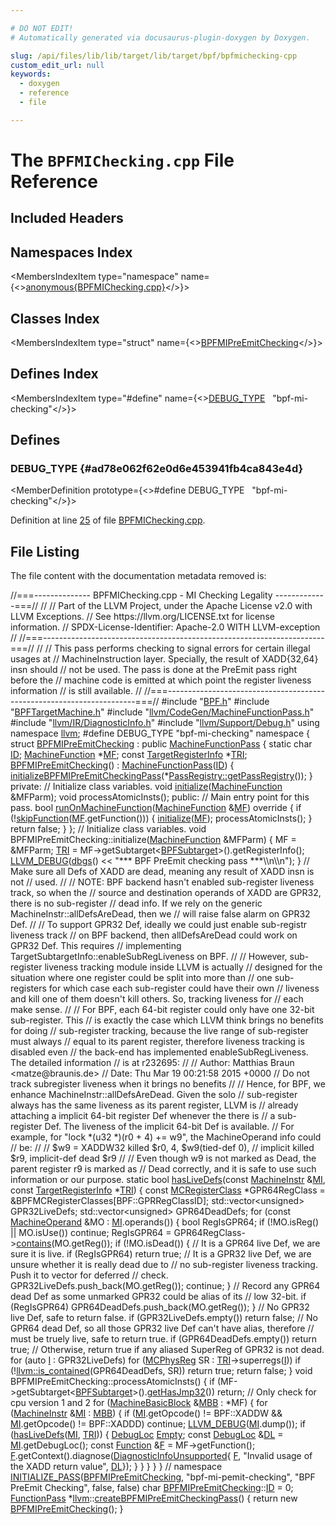 ```yaml
---

# DO NOT EDIT!
# Automatically generated via docusaurus-plugin-doxygen by Doxygen.

slug: /api/files/lib/lib/target/lib/target/bpf/bpfmichecking-cpp
custom_edit_url: null
keywords:
  - doxygen
  - reference
  - file

---
```





# The `BPFMIChecking.cpp` File Reference

<DoxygenPage pluginConfig={pluginConfig}>



## Included Headers

<IncludesList>
<IncludesListItem
  filePath="BPF.h"
  permalink="/docs/api/files/lib/lib/target/lib/target/bpf/bpf-h"
  isLocal="true" />
<IncludesListItem
  filePath="BPFTargetMachine.h"
  permalink="/docs/api/files/lib/lib/target/lib/target/bpf/bpftargetmachine-h"
  isLocal="true" />
<IncludesListItem
  filePath="llvm/CodeGen/MachineFunctionPass.h"
  permalink="/docs/api/files/include/include/llvm/include/llvm/codegen/machinefunctionpass-h"
  isLocal="true" />
<IncludesListItem
  filePath="llvm/IR/DiagnosticInfo.h"
  permalink="/docs/api/files/include/include/llvm/include/llvm/ir/diagnosticinfo-h"
  isLocal="true" />
<IncludesListItem
  filePath="llvm/Support/Debug.h"
  permalink="/docs/api/files/include/include/llvm/include/llvm/support/debug-h"
  isLocal="true" />
</IncludesList>

## Namespaces Index

<MembersIndex>

<MembersIndexItem
  type="namespace"
  name={<><a href="/docs/api/namespaces/anonymous-bpfmichecking-cpp-">anonymous&#123;BPFMIChecking.cpp&#125;</a></>}>
</MembersIndexItem>

</MembersIndex>

## Classes Index

<MembersIndex>

<MembersIndexItem
  type="struct"
  name={<><a href="/docs/api/structs/anonymous-namespace-bpfmichecking-cpp-/bpfmipreemitchecking">BPFMIPreEmitChecking</a></>}>
</MembersIndexItem>

</MembersIndex>

## Defines Index

<MembersIndex>

<MembersIndexItem
  type="#define"
  name={<><a href="#ad78e062f62e0d6e453941fb4ca843e4d">DEBUG&#95;TYPE</a>&nbsp;&nbsp;&nbsp;&quot;bpf-mi-checking&quot;</>}>
</MembersIndexItem>

</MembersIndex>


<SectionDefinition>

## Defines

### DEBUG&#95;TYPE {#ad78e062f62e0d6e453941fb4ca843e4d}

<MemberDefinition
  prototype={<>#define DEBUG&#95;TYPE&nbsp;&nbsp;&nbsp;&quot;bpf-mi-checking&quot;</>}>

Definition at line <a href="#l00025">25</a> of file <a href="/docs/api/files/lib/lib/target/lib/target/bpf/bpfmichecking-cpp">BPFMIChecking.cpp</a>.
</MemberDefinition>

</SectionDefinition>

## File Listing

The file content with the documentation metadata removed is:

<ProgramListing>

<Link id="l00001" /><CodeLine lineNumber="1"><span class="doxyHighlightComment">//===-------------- BPFMIChecking.cpp - MI Checking Legality -------------===//</span></CodeLine>
<Link id="l00002" /><CodeLine lineNumber="2"><span class="doxyHighlightComment">//</span></CodeLine>
<Link id="l00003" /><CodeLine lineNumber="3"><span class="doxyHighlightComment">// Part of the LLVM Project, under the Apache License v2.0 with LLVM Exceptions.</span></CodeLine>
<Link id="l00004" /><CodeLine lineNumber="4"><span class="doxyHighlightComment">// See https://llvm.org/LICENSE.txt for license information.</span></CodeLine>
<Link id="l00005" /><CodeLine lineNumber="5"><span class="doxyHighlightComment">// SPDX-License-Identifier: Apache-2.0 WITH LLVM-exception</span></CodeLine>
<Link id="l00006" /><CodeLine lineNumber="6"><span class="doxyHighlightComment">//</span></CodeLine>
<Link id="l00007" /><CodeLine lineNumber="7"><span class="doxyHighlightComment">//===----------------------------------------------------------------------===//</span></CodeLine>
<Link id="l00008" /><CodeLine lineNumber="8"><span class="doxyHighlightComment">//</span></CodeLine>
<Link id="l00009" /><CodeLine lineNumber="9"><span class="doxyHighlightComment">// This pass performs checking to signal errors for certain illegal usages at</span></CodeLine>
<Link id="l00010" /><CodeLine lineNumber="10"><span class="doxyHighlightComment">// MachineInstruction layer. Specially, the result of XADD&#123;32,64&#125; insn should</span></CodeLine>
<Link id="l00011" /><CodeLine lineNumber="11"><span class="doxyHighlightComment">// not be used. The pass is done at the PreEmit pass right before the</span></CodeLine>
<Link id="l00012" /><CodeLine lineNumber="12"><span class="doxyHighlightComment">// machine code is emitted at which point the register liveness information</span></CodeLine>
<Link id="l00013" /><CodeLine lineNumber="13"><span class="doxyHighlightComment">// is still available.</span></CodeLine>
<Link id="l00014" /><CodeLine lineNumber="14"><span class="doxyHighlightComment">//</span></CodeLine>
<Link id="l00015" /><CodeLine lineNumber="15"><span class="doxyHighlightComment">//===----------------------------------------------------------------------===//</span></CodeLine>
<Link id="l00016" /><CodeLine lineNumber="16"></CodeLine>
<Link id="l00017" /><CodeLine lineNumber="17"><span class="doxyHighlightPreprocessor">#include &quot;<a href="/docs/api/files/lib/lib/target/lib/target/bpf/bpf-h">BPF.h</a>&quot;</span></CodeLine>
<Link id="l00018" /><CodeLine lineNumber="18"><span class="doxyHighlightPreprocessor">#include &quot;<a href="/docs/api/files/lib/lib/target/lib/target/bpf/bpftargetmachine-h">BPFTargetMachine.h</a>&quot;</span></CodeLine>
<Link id="l00019" /><CodeLine lineNumber="19"><span class="doxyHighlightPreprocessor">#include &quot;<a href="/docs/api/files/include/include/llvm/include/llvm/codegen/machinefunctionpass-h">llvm/CodeGen/MachineFunctionPass.h</a>&quot;</span></CodeLine>
<Link id="l00020" /><CodeLine lineNumber="20"><span class="doxyHighlightPreprocessor">#include &quot;<a href="/docs/api/files/include/include/llvm/include/llvm/ir/diagnosticinfo-h">llvm/IR/DiagnosticInfo.h</a>&quot;</span></CodeLine>
<Link id="l00021" /><CodeLine lineNumber="21"><span class="doxyHighlightPreprocessor">#include &quot;<a href="/docs/api/files/include/include/llvm/include/llvm/support/debug-h">llvm/Support/Debug.h</a>&quot;</span></CodeLine>
<Link id="l00022" /><CodeLine lineNumber="22"></CodeLine>
<Link id="l00023" /><CodeLine lineNumber="23"><span class="doxyHighlightKeyword">using namespace </span><span class="doxyHighlight"><a href="/docs/api/namespaces/llvm">llvm</a>;</span></CodeLine>
<Link id="l00024" /><CodeLine lineNumber="24"></CodeLine>
<Link id="l00025" /><CodeLine lineNumber="25" lineLink="#ad78e062f62e0d6e453941fb4ca843e4d"><span class="doxyHighlightPreprocessor">#define DEBUG&#95;TYPE &quot;bpf-mi-checking&quot;</span></CodeLine>
<Link id="l00026" /><CodeLine lineNumber="26"></CodeLine>
<Link id="l00027" /><CodeLine lineNumber="27" lineLink="/docs/api/namespaces/anonymous-bpfmichecking-cpp-"><span class="doxyHighlightKeyword">namespace </span><span class="doxyHighlight">&#123;</span></CodeLine>
<Link id="l00028" /><CodeLine lineNumber="28"></CodeLine>
<Link id="l00029" /><CodeLine lineNumber="29" lineLink="/docs/api/structs/anonymous-namespace-bpfmichecking-cpp-/bpfmipreemitchecking"><span class="doxyHighlightKeyword">struct </span><span class="doxyHighlight"><a href="/docs/api/structs/anonymous-namespace-bpfmichecking-cpp-/bpfmipreemitchecking/#a33902c723a327fd802835a5688a16cc7">BPFMIPreEmitChecking</a> : </span><span class="doxyHighlightKeyword">public</span><span class="doxyHighlight"> <a href="/docs/api/classes/llvm/machinefunctionpass/#a29c81d2386f4a727c6d33413807530c8">MachineFunctionPass</a> &#123;</span></CodeLine>
<Link id="l00030" /><CodeLine lineNumber="30"></CodeLine>
<Link id="l00031" /><CodeLine lineNumber="31" lineLink="/docs/api/structs/anonymous-namespace-bpfmichecking-cpp-/bpfmipreemitchecking/#a313bcf7781efcaba20730d36643eef3c"><span class="doxyHighlight">  </span><span class="doxyHighlightKeyword">static</span><span class="doxyHighlight"> </span><span class="doxyHighlightKeywordType">char</span><span class="doxyHighlight"> <a href="/docs/api/structs/anonymous-namespace-bpfmichecking-cpp-/bpfmipreemitchecking/#a313bcf7781efcaba20730d36643eef3c">ID</a>;</span></CodeLine>
<Link id="l00032" /><CodeLine lineNumber="32" lineLink="/docs/api/structs/anonymous-namespace-bpfmichecking-cpp-/bpfmipreemitchecking/#ac411c527e6d00ecde4977e25b8cc5f03"><span class="doxyHighlight">  <a href="/docs/api/classes/llvm/machinefunction">MachineFunction</a> &#42;<a href="/docs/api/structs/anonymous-namespace-bpfmichecking-cpp-/bpfmipreemitchecking/#ac411c527e6d00ecde4977e25b8cc5f03">MF</a>;</span></CodeLine>
<Link id="l00033" /><CodeLine lineNumber="33" lineLink="/docs/api/structs/anonymous-namespace-bpfmichecking-cpp-/bpfmipreemitchecking/#aba086270b0c1e1625f542312ee67507e"><span class="doxyHighlight">  </span><span class="doxyHighlightKeyword">const</span><span class="doxyHighlight"> <a href="/docs/api/classes/llvm/targetregisterinfo">TargetRegisterInfo</a> &#42;<a href="/docs/api/structs/anonymous-namespace-bpfmichecking-cpp-/bpfmipreemitchecking/#aba086270b0c1e1625f542312ee67507e">TRI</a>;</span></CodeLine>
<Link id="l00034" /><CodeLine lineNumber="34"></CodeLine>
<Link id="l00035" /><CodeLine lineNumber="35" lineLink="/docs/api/structs/anonymous-namespace-bpfmichecking-cpp-/bpfmipreemitchecking/#a33902c723a327fd802835a5688a16cc7"><span class="doxyHighlight">  <a href="/docs/api/structs/anonymous-namespace-bpfmichecking-cpp-/bpfmipreemitchecking/#a33902c723a327fd802835a5688a16cc7">BPFMIPreEmitChecking</a>() : <a href="/docs/api/classes/llvm/machinefunctionpass/#a29c81d2386f4a727c6d33413807530c8">MachineFunctionPass</a>(<a href="/docs/api/structs/anonymous-namespace-bpfmichecking-cpp-/bpfmipreemitchecking/#a313bcf7781efcaba20730d36643eef3c">ID</a>) &#123;</span></CodeLine>
<Link id="l00036" /><CodeLine lineNumber="36"><span class="doxyHighlight">    <a href="/docs/api/namespaces/llvm/#abf4089cbaeca5ce2f4c0e5220ea21f4f">initializeBPFMIPreEmitCheckingPass</a>(&#42;<a href="/docs/api/classes/llvm/passregistry/#a05a729900b76c89e808c6c3094921b2f">PassRegistry::getPassRegistry</a>());</span></CodeLine>
<Link id="l00037" /><CodeLine lineNumber="37"><span class="doxyHighlight">  &#125;</span></CodeLine>
<Link id="l00038" /><CodeLine lineNumber="38"></CodeLine>
<Link id="l00039" /><CodeLine lineNumber="39"><span class="doxyHighlightKeyword">private</span><span class="doxyHighlight">:</span></CodeLine>
<Link id="l00040" /><CodeLine lineNumber="40"><span class="doxyHighlight">  </span><span class="doxyHighlightComment">// Initialize class variables.</span></CodeLine>
<Link id="l00041" /><CodeLine lineNumber="41"><span class="doxyHighlight">  </span><span class="doxyHighlightKeywordType">void</span><span class="doxyHighlight"> <a href="/docs/api/files/lib/lib/analysis/targetlibraryinfo-cpp/#a19d27915595e7f0a0ef271448bcdac6f">initialize</a>(<a href="/docs/api/classes/llvm/machinefunction">MachineFunction</a> &amp;MFParm);</span></CodeLine>
<Link id="l00042" /><CodeLine lineNumber="42"></CodeLine>
<Link id="l00043" /><CodeLine lineNumber="43"><span class="doxyHighlight">  </span><span class="doxyHighlightKeywordType">void</span><span class="doxyHighlight"> processAtomicInsts();</span></CodeLine>
<Link id="l00044" /><CodeLine lineNumber="44"></CodeLine>
<Link id="l00045" /><CodeLine lineNumber="45"><span class="doxyHighlightKeyword">public</span><span class="doxyHighlight">:</span></CodeLine>
<Link id="l00046" /><CodeLine lineNumber="46"><span class="doxyHighlight">  </span><span class="doxyHighlightComment">// Main entry point for this pass.</span></CodeLine>
<Link id="l00047" /><CodeLine lineNumber="47" lineLink="/docs/api/structs/anonymous-namespace-bpfmichecking-cpp-/bpfmipreemitchecking/#a0be432668109bc140ae58cd602fe5f42"><span class="doxyHighlight">  </span><span class="doxyHighlightKeywordType">bool</span><span class="doxyHighlight"> <a href="/docs/api/structs/anonymous-namespace-bpfmichecking-cpp-/bpfmipreemitchecking/#a0be432668109bc140ae58cd602fe5f42">runOnMachineFunction</a>(<a href="/docs/api/classes/llvm/machinefunction">MachineFunction</a> &amp;<a href="/docs/api/structs/anonymous-namespace-bpfmichecking-cpp-/bpfmipreemitchecking/#ac411c527e6d00ecde4977e25b8cc5f03">MF</a>)</span><span class="doxyHighlightKeyword"> override </span><span class="doxyHighlight">&#123;</span></CodeLine>
<Link id="l00048" /><CodeLine lineNumber="48"><span class="doxyHighlight">    </span><span class="doxyHighlightKeywordFlow">if</span><span class="doxyHighlight"> (!<a href="/docs/api/classes/llvm/functionpass/#af9f5f511d75e16f09a5520cb9444cfa8">skipFunction</a>(<a href="/docs/api/structs/anonymous-namespace-bpfmichecking-cpp-/bpfmipreemitchecking/#ac411c527e6d00ecde4977e25b8cc5f03">MF</a>.getFunction())) &#123;</span></CodeLine>
<Link id="l00049" /><CodeLine lineNumber="49"><span class="doxyHighlight">      <a href="/docs/api/files/lib/lib/analysis/targetlibraryinfo-cpp/#a19d27915595e7f0a0ef271448bcdac6f">initialize</a>(<a href="/docs/api/structs/anonymous-namespace-bpfmichecking-cpp-/bpfmipreemitchecking/#ac411c527e6d00ecde4977e25b8cc5f03">MF</a>);</span></CodeLine>
<Link id="l00050" /><CodeLine lineNumber="50"><span class="doxyHighlight">      processAtomicInsts();</span></CodeLine>
<Link id="l00051" /><CodeLine lineNumber="51"><span class="doxyHighlight">    &#125;</span></CodeLine>
<Link id="l00052" /><CodeLine lineNumber="52"><span class="doxyHighlight">    </span><span class="doxyHighlightKeywordFlow">return</span><span class="doxyHighlight"> </span><span class="doxyHighlightKeyword">false</span><span class="doxyHighlight">;</span></CodeLine>
<Link id="l00053" /><CodeLine lineNumber="53"><span class="doxyHighlight">  &#125;</span></CodeLine>
<Link id="l00054" /><CodeLine lineNumber="54"><span class="doxyHighlight">&#125;;</span></CodeLine>
<Link id="l00055" /><CodeLine lineNumber="55"></CodeLine>
<Link id="l00056" /><CodeLine lineNumber="56"><span class="doxyHighlightComment">// Initialize class variables.</span></CodeLine>
<Link id="l00057" /><CodeLine lineNumber="57"><span class="doxyHighlightKeywordType">void</span><span class="doxyHighlight"> BPFMIPreEmitChecking::initialize(<a href="/docs/api/classes/llvm/machinefunction">MachineFunction</a> &amp;MFParm) &#123;</span></CodeLine>
<Link id="l00058" /><CodeLine lineNumber="58"><span class="doxyHighlight">  MF = &amp;MFParm;</span></CodeLine>
<Link id="l00059" /><CodeLine lineNumber="59"><span class="doxyHighlight">  <a href="/docs/api/files/lib/lib/codegen/machinesink-cpp/#a0f36ed1bc17fc1aa97fe291c439a0698">TRI</a> = MF-&gt;getSubtarget&lt;<a href="/docs/api/classes/llvm/bpfsubtarget">BPFSubtarget</a>&gt;().getRegisterInfo();</span></CodeLine>
<Link id="l00060" /><CodeLine lineNumber="60"><span class="doxyHighlight">  <a href="/docs/api/files/include/include/llvm/include/llvm/support/debug-h/#a196897517069dda1bdb549e24468f7d7">LLVM&#95;DEBUG</a>(<a href="/docs/api/namespaces/llvm/#a7c46c742c31be54870e2038048e6b391">dbgs</a>() &lt;&lt; </span><span class="doxyHighlightStringLiteral">&quot;&#42;&#42;&#42; BPF PreEmit checking pass &#42;&#42;&#42;\\n\\n&quot;</span><span class="doxyHighlight">);</span></CodeLine>
<Link id="l00061" /><CodeLine lineNumber="61"><span class="doxyHighlight">&#125;</span></CodeLine>
<Link id="l00062" /><CodeLine lineNumber="62"></CodeLine>
<Link id="l00063" /><CodeLine lineNumber="63"><span class="doxyHighlightComment">// Make sure all Defs of XADD are dead, meaning any result of XADD insn is not</span></CodeLine>
<Link id="l00064" /><CodeLine lineNumber="64"><span class="doxyHighlightComment">// used.</span></CodeLine>
<Link id="l00065" /><CodeLine lineNumber="65"><span class="doxyHighlightComment">//</span></CodeLine>
<Link id="l00066" /><CodeLine lineNumber="66"><span class="doxyHighlightComment">// NOTE: BPF backend hasn&#39;t enabled sub-register liveness track, so when the</span></CodeLine>
<Link id="l00067" /><CodeLine lineNumber="67"><span class="doxyHighlightComment">// source and destination operands of XADD are GPR32, there is no sub-register</span></CodeLine>
<Link id="l00068" /><CodeLine lineNumber="68"><span class="doxyHighlightComment">// dead info. If we rely on the generic MachineInstr::allDefsAreDead, then we</span></CodeLine>
<Link id="l00069" /><CodeLine lineNumber="69"><span class="doxyHighlightComment">// will raise false alarm on GPR32 Def.</span></CodeLine>
<Link id="l00070" /><CodeLine lineNumber="70"><span class="doxyHighlightComment">//</span></CodeLine>
<Link id="l00071" /><CodeLine lineNumber="71"><span class="doxyHighlightComment">// To support GPR32 Def, ideally we could just enable sub-registr liveness track</span></CodeLine>
<Link id="l00072" /><CodeLine lineNumber="72"><span class="doxyHighlightComment">// on BPF backend, then allDefsAreDead could work on GPR32 Def. This requires</span></CodeLine>
<Link id="l00073" /><CodeLine lineNumber="73"><span class="doxyHighlightComment">// implementing TargetSubtargetInfo::enableSubRegLiveness on BPF.</span></CodeLine>
<Link id="l00074" /><CodeLine lineNumber="74"><span class="doxyHighlightComment">//</span></CodeLine>
<Link id="l00075" /><CodeLine lineNumber="75"><span class="doxyHighlightComment">// However, sub-register liveness tracking module inside LLVM is actually</span></CodeLine>
<Link id="l00076" /><CodeLine lineNumber="76"><span class="doxyHighlightComment">// designed for the situation where one register could be split into more than</span></CodeLine>
<Link id="l00077" /><CodeLine lineNumber="77"><span class="doxyHighlightComment">// one sub-registers for which case each sub-register could have their own</span></CodeLine>
<Link id="l00078" /><CodeLine lineNumber="78"><span class="doxyHighlightComment">// liveness and kill one of them doesn&#39;t kill others. So, tracking liveness for</span></CodeLine>
<Link id="l00079" /><CodeLine lineNumber="79"><span class="doxyHighlightComment">// each make sense.</span></CodeLine>
<Link id="l00080" /><CodeLine lineNumber="80"><span class="doxyHighlightComment">//</span></CodeLine>
<Link id="l00081" /><CodeLine lineNumber="81"><span class="doxyHighlightComment">// For BPF, each 64-bit register could only have one 32-bit sub-register. This</span></CodeLine>
<Link id="l00082" /><CodeLine lineNumber="82"><span class="doxyHighlightComment">// is exactly the case which LLVM think brings no benefits for doing</span></CodeLine>
<Link id="l00083" /><CodeLine lineNumber="83"><span class="doxyHighlightComment">// sub-register tracking, because the live range of sub-register must always</span></CodeLine>
<Link id="l00084" /><CodeLine lineNumber="84"><span class="doxyHighlightComment">// equal to its parent register, therefore liveness tracking is disabled even</span></CodeLine>
<Link id="l00085" /><CodeLine lineNumber="85"><span class="doxyHighlightComment">// the back-end has implemented enableSubRegLiveness. The detailed information</span></CodeLine>
<Link id="l00086" /><CodeLine lineNumber="86"><span class="doxyHighlightComment">// is at r232695:</span></CodeLine>
<Link id="l00087" /><CodeLine lineNumber="87"><span class="doxyHighlightComment">//</span></CodeLine>
<Link id="l00088" /><CodeLine lineNumber="88"><span class="doxyHighlightComment">//   Author: Matthias Braun &lt;matze@braunis.de&gt;</span></CodeLine>
<Link id="l00089" /><CodeLine lineNumber="89"><span class="doxyHighlightComment">//   Date:   Thu Mar 19 00:21:58 2015 +0000</span></CodeLine>
<Link id="l00090" /><CodeLine lineNumber="90"><span class="doxyHighlightComment">//   Do not track subregister liveness when it brings no benefits</span></CodeLine>
<Link id="l00091" /><CodeLine lineNumber="91"><span class="doxyHighlightComment">//</span></CodeLine>
<Link id="l00092" /><CodeLine lineNumber="92"><span class="doxyHighlightComment">// Hence, for BPF, we enhance MachineInstr::allDefsAreDead. Given the solo</span></CodeLine>
<Link id="l00093" /><CodeLine lineNumber="93"><span class="doxyHighlightComment">// sub-register always has the same liveness as its parent register, LLVM is</span></CodeLine>
<Link id="l00094" /><CodeLine lineNumber="94"><span class="doxyHighlightComment">// already attaching a implicit 64-bit register Def whenever the there is</span></CodeLine>
<Link id="l00095" /><CodeLine lineNumber="95"><span class="doxyHighlightComment">// a sub-register Def. The liveness of the implicit 64-bit Def is available.</span></CodeLine>
<Link id="l00096" /><CodeLine lineNumber="96"><span class="doxyHighlightComment">// For example, for &quot;lock &#42;(u32 &#42;)(r0 + 4) += w9&quot;, the MachineOperand info could</span></CodeLine>
<Link id="l00097" /><CodeLine lineNumber="97"><span class="doxyHighlightComment">// be:</span></CodeLine>
<Link id="l00098" /><CodeLine lineNumber="98"><span class="doxyHighlightComment">//</span></CodeLine>
<Link id="l00099" /><CodeLine lineNumber="99"><span class="doxyHighlightComment">//   $w9 = XADDW32 killed $r0, 4, $w9(tied-def 0),</span></CodeLine>
<Link id="l00100" /><CodeLine lineNumber="100"><span class="doxyHighlightComment">//                        implicit killed $r9, implicit-def dead $r9</span></CodeLine>
<Link id="l00101" /><CodeLine lineNumber="101"><span class="doxyHighlightComment">//</span></CodeLine>
<Link id="l00102" /><CodeLine lineNumber="102"><span class="doxyHighlightComment">// Even though w9 is not marked as Dead, the parent register r9 is marked as</span></CodeLine>
<Link id="l00103" /><CodeLine lineNumber="103"><span class="doxyHighlightComment">// Dead correctly, and it is safe to use such information or our purpose.</span></CodeLine>
<Link id="l00104" /><CodeLine lineNumber="104" lineLink="/docs/api/namespaces/anonymous-bpfmichecking-cpp-/#ad2a3ca606c834775be562cd5019370c1"><span class="doxyHighlightKeyword">static</span><span class="doxyHighlight"> </span><span class="doxyHighlightKeywordType">bool</span><span class="doxyHighlight"> <a href="/docs/api/namespaces/anonymous-bpfmichecking-cpp-/#ad2a3ca606c834775be562cd5019370c1">hasLiveDefs</a>(</span><span class="doxyHighlightKeyword">const</span><span class="doxyHighlight"> <a href="/docs/api/classes/llvm/machineinstr">MachineInstr</a> &amp;<a href="/docs/api/files/lib/lib/codegen/lib/codegen/globalisel/irtranslator-cpp/#abe44dfdea65b4f7e11e0a608ab708b76">MI</a>, </span><span class="doxyHighlightKeyword">const</span><span class="doxyHighlight"> <a href="/docs/api/classes/llvm/targetregisterinfo">TargetRegisterInfo</a> &#42;<a href="/docs/api/files/lib/lib/codegen/machinesink-cpp/#a0f36ed1bc17fc1aa97fe291c439a0698">TRI</a>) &#123;</span></CodeLine>
<Link id="l00105" /><CodeLine lineNumber="105"><span class="doxyHighlight">  </span><span class="doxyHighlightKeyword">const</span><span class="doxyHighlight"> <a href="/docs/api/classes/llvm/mcregisterclass">MCRegisterClass</a> &#42;GPR64RegClass =</span></CodeLine>
<Link id="l00106" /><CodeLine lineNumber="106"><span class="doxyHighlight">      &amp;BPFMCRegisterClasses&#91;BPF::GPRRegClassID&#93;;</span></CodeLine>
<Link id="l00107" /><CodeLine lineNumber="107"><span class="doxyHighlight">  std::vector&lt;unsigned&gt; GPR32LiveDefs;</span></CodeLine>
<Link id="l00108" /><CodeLine lineNumber="108"><span class="doxyHighlight">  std::vector&lt;unsigned&gt; GPR64DeadDefs;</span></CodeLine>
<Link id="l00109" /><CodeLine lineNumber="109"></CodeLine>
<Link id="l00110" /><CodeLine lineNumber="110"><span class="doxyHighlight">  </span><span class="doxyHighlightKeywordFlow">for</span><span class="doxyHighlight"> (</span><span class="doxyHighlightKeyword">const</span><span class="doxyHighlight"> <a href="/docs/api/classes/llvm/machineoperand">MachineOperand</a> &amp;MO : <a href="/docs/api/files/lib/lib/codegen/lib/codegen/globalisel/irtranslator-cpp/#abe44dfdea65b4f7e11e0a608ab708b76">MI</a>.operands()) &#123;</span></CodeLine>
<Link id="l00111" /><CodeLine lineNumber="111"><span class="doxyHighlight">    </span><span class="doxyHighlightKeywordType">bool</span><span class="doxyHighlight"> RegIsGPR64;</span></CodeLine>
<Link id="l00112" /><CodeLine lineNumber="112"></CodeLine>
<Link id="l00113" /><CodeLine lineNumber="113"><span class="doxyHighlight">    </span><span class="doxyHighlightKeywordFlow">if</span><span class="doxyHighlight"> (!MO.isReg() || MO.isUse())</span></CodeLine>
<Link id="l00114" /><CodeLine lineNumber="114"><span class="doxyHighlight">      </span><span class="doxyHighlightKeywordFlow">continue</span><span class="doxyHighlight">;</span></CodeLine>
<Link id="l00115" /><CodeLine lineNumber="115"></CodeLine>
<Link id="l00116" /><CodeLine lineNumber="116"><span class="doxyHighlight">    RegIsGPR64 = GPR64RegClass-&gt;<a href="/docs/api/classes/llvm/mcregisterclass/#ad183dc79953e350b769b1dcfda4f0f1c">contains</a>(MO.getReg());</span></CodeLine>
<Link id="l00117" /><CodeLine lineNumber="117"><span class="doxyHighlight">    </span><span class="doxyHighlightKeywordFlow">if</span><span class="doxyHighlight"> (!MO.isDead()) &#123;</span></CodeLine>
<Link id="l00118" /><CodeLine lineNumber="118"><span class="doxyHighlight">      </span><span class="doxyHighlightComment">// It is a GPR64 live Def, we are sure it is live.</span></CodeLine>
<Link id="l00119" /><CodeLine lineNumber="119"><span class="doxyHighlight">      </span><span class="doxyHighlightKeywordFlow">if</span><span class="doxyHighlight"> (RegIsGPR64)</span></CodeLine>
<Link id="l00120" /><CodeLine lineNumber="120"><span class="doxyHighlight">        </span><span class="doxyHighlightKeywordFlow">return</span><span class="doxyHighlight"> </span><span class="doxyHighlightKeyword">true</span><span class="doxyHighlight">;</span></CodeLine>
<Link id="l00121" /><CodeLine lineNumber="121"><span class="doxyHighlight">      </span><span class="doxyHighlightComment">// It is a GPR32 live Def, we are unsure whether it is really dead due to</span></CodeLine>
<Link id="l00122" /><CodeLine lineNumber="122"><span class="doxyHighlight">      </span><span class="doxyHighlightComment">// no sub-register liveness tracking. Push it to vector for deferred</span></CodeLine>
<Link id="l00123" /><CodeLine lineNumber="123"><span class="doxyHighlight">      </span><span class="doxyHighlightComment">// check.</span></CodeLine>
<Link id="l00124" /><CodeLine lineNumber="124"><span class="doxyHighlight">      GPR32LiveDefs.push&#95;back(MO.getReg());</span></CodeLine>
<Link id="l00125" /><CodeLine lineNumber="125"><span class="doxyHighlight">      </span><span class="doxyHighlightKeywordFlow">continue</span><span class="doxyHighlight">;</span></CodeLine>
<Link id="l00126" /><CodeLine lineNumber="126"><span class="doxyHighlight">    &#125;</span></CodeLine>
<Link id="l00127" /><CodeLine lineNumber="127"></CodeLine>
<Link id="l00128" /><CodeLine lineNumber="128"><span class="doxyHighlight">    </span><span class="doxyHighlightComment">// Record any GPR64 dead Def as some unmarked GPR32 could be alias of its</span></CodeLine>
<Link id="l00129" /><CodeLine lineNumber="129"><span class="doxyHighlight">    </span><span class="doxyHighlightComment">// low 32-bit.</span></CodeLine>
<Link id="l00130" /><CodeLine lineNumber="130"><span class="doxyHighlight">    </span><span class="doxyHighlightKeywordFlow">if</span><span class="doxyHighlight"> (RegIsGPR64)</span></CodeLine>
<Link id="l00131" /><CodeLine lineNumber="131"><span class="doxyHighlight">      GPR64DeadDefs.push&#95;back(MO.getReg());</span></CodeLine>
<Link id="l00132" /><CodeLine lineNumber="132"><span class="doxyHighlight">  &#125;</span></CodeLine>
<Link id="l00133" /><CodeLine lineNumber="133"></CodeLine>
<Link id="l00134" /><CodeLine lineNumber="134"><span class="doxyHighlight">  </span><span class="doxyHighlightComment">// No GPR32 live Def, safe to return false.</span></CodeLine>
<Link id="l00135" /><CodeLine lineNumber="135"><span class="doxyHighlight">  </span><span class="doxyHighlightKeywordFlow">if</span><span class="doxyHighlight"> (GPR32LiveDefs.empty())</span></CodeLine>
<Link id="l00136" /><CodeLine lineNumber="136"><span class="doxyHighlight">    </span><span class="doxyHighlightKeywordFlow">return</span><span class="doxyHighlight"> </span><span class="doxyHighlightKeyword">false</span><span class="doxyHighlight">;</span></CodeLine>
<Link id="l00137" /><CodeLine lineNumber="137"></CodeLine>
<Link id="l00138" /><CodeLine lineNumber="138"><span class="doxyHighlight">  </span><span class="doxyHighlightComment">// No GPR64 dead Def, so all those GPR32 live Def can&#39;t have alias, therefore</span></CodeLine>
<Link id="l00139" /><CodeLine lineNumber="139"><span class="doxyHighlight">  </span><span class="doxyHighlightComment">// must be truely live, safe to return true.</span></CodeLine>
<Link id="l00140" /><CodeLine lineNumber="140"><span class="doxyHighlight">  </span><span class="doxyHighlightKeywordFlow">if</span><span class="doxyHighlight"> (GPR64DeadDefs.empty())</span></CodeLine>
<Link id="l00141" /><CodeLine lineNumber="141"><span class="doxyHighlight">    </span><span class="doxyHighlightKeywordFlow">return</span><span class="doxyHighlight"> </span><span class="doxyHighlightKeyword">true</span><span class="doxyHighlight">;</span></CodeLine>
<Link id="l00142" /><CodeLine lineNumber="142"></CodeLine>
<Link id="l00143" /><CodeLine lineNumber="143"><span class="doxyHighlight">  </span><span class="doxyHighlightComment">// Otherwise, return true if any aliased SuperReg of GPR32 is not dead.</span></CodeLine>
<Link id="l00144" /><CodeLine lineNumber="144"><span class="doxyHighlight">  </span><span class="doxyHighlightKeywordFlow">for</span><span class="doxyHighlight"> (</span><span class="doxyHighlightKeyword">auto</span><span class="doxyHighlight"> <a href="/docs/api/files/lib/lib/support/md5-cpp/#ac0eafdc9ee161b71e7af98af736952fd">I</a> : GPR32LiveDefs)</span></CodeLine>
<Link id="l00145" /><CodeLine lineNumber="145"><span class="doxyHighlight">    </span><span class="doxyHighlightKeywordFlow">for</span><span class="doxyHighlight"> (<a href="/docs/api/namespaces/llvm/#aad72cfbb210808985a9dc19f4e5d8542">MCPhysReg</a> SR : <a href="/docs/api/files/lib/lib/codegen/machinesink-cpp/#a0f36ed1bc17fc1aa97fe291c439a0698">TRI</a>-&gt;superregs(<a href="/docs/api/files/lib/lib/support/md5-cpp/#ac0eafdc9ee161b71e7af98af736952fd">I</a>))</span></CodeLine>
<Link id="l00146" /><CodeLine lineNumber="146"><span class="doxyHighlight">      </span><span class="doxyHighlightKeywordFlow">if</span><span class="doxyHighlight"> (!<a href="/docs/api/namespaces/llvm/#acd1cd968cb420c82d70926920fcdc7d7">llvm::is&#95;contained</a>(GPR64DeadDefs, SR))</span></CodeLine>
<Link id="l00147" /><CodeLine lineNumber="147"><span class="doxyHighlight">        </span><span class="doxyHighlightKeywordFlow">return</span><span class="doxyHighlight"> </span><span class="doxyHighlightKeyword">true</span><span class="doxyHighlight">;</span></CodeLine>
<Link id="l00148" /><CodeLine lineNumber="148"></CodeLine>
<Link id="l00149" /><CodeLine lineNumber="149"><span class="doxyHighlight">  </span><span class="doxyHighlightKeywordFlow">return</span><span class="doxyHighlight"> </span><span class="doxyHighlightKeyword">false</span><span class="doxyHighlight">;</span></CodeLine>
<Link id="l00150" /><CodeLine lineNumber="150"><span class="doxyHighlight">&#125;</span></CodeLine>
<Link id="l00151" /><CodeLine lineNumber="151"></CodeLine>
<Link id="l00152" /><CodeLine lineNumber="152"><span class="doxyHighlightKeywordType">void</span><span class="doxyHighlight"> BPFMIPreEmitChecking::processAtomicInsts() &#123;</span></CodeLine>
<Link id="l00153" /><CodeLine lineNumber="153"><span class="doxyHighlight">  </span><span class="doxyHighlightKeywordFlow">if</span><span class="doxyHighlight"> (MF-&gt;getSubtarget&lt;<a href="/docs/api/classes/llvm/bpfsubtarget">BPFSubtarget</a>&gt;().<a href="/docs/api/classes/llvm/bpfsubtarget/#abed21af3c3ed410fbbde5a0ec67c79a6">getHasJmp32</a>())</span></CodeLine>
<Link id="l00154" /><CodeLine lineNumber="154"><span class="doxyHighlight">    </span><span class="doxyHighlightKeywordFlow">return</span><span class="doxyHighlight">;</span></CodeLine>
<Link id="l00155" /><CodeLine lineNumber="155"></CodeLine>
<Link id="l00156" /><CodeLine lineNumber="156"><span class="doxyHighlight">  </span><span class="doxyHighlightComment">// Only check for cpu version 1 and 2</span></CodeLine>
<Link id="l00157" /><CodeLine lineNumber="157"><span class="doxyHighlight">  </span><span class="doxyHighlightKeywordFlow">for</span><span class="doxyHighlight"> (<a href="/docs/api/classes/llvm/machinebasicblock">MachineBasicBlock</a> &amp;<a href="/docs/api/files/lib/lib/target/lib/target/arm/armslshardening-cpp/#a5958512eae2979bd2eb383977996a600">MBB</a> : &#42;MF) &#123;</span></CodeLine>
<Link id="l00158" /><CodeLine lineNumber="158"><span class="doxyHighlight">    </span><span class="doxyHighlightKeywordFlow">for</span><span class="doxyHighlight"> (<a href="/docs/api/classes/llvm/machineinstr">MachineInstr</a> &amp;<a href="/docs/api/files/lib/lib/codegen/lib/codegen/globalisel/irtranslator-cpp/#abe44dfdea65b4f7e11e0a608ab708b76">MI</a> : <a href="/docs/api/files/lib/lib/target/lib/target/arm/armslshardening-cpp/#a5958512eae2979bd2eb383977996a600">MBB</a>) &#123;</span></CodeLine>
<Link id="l00159" /><CodeLine lineNumber="159"><span class="doxyHighlight">      </span><span class="doxyHighlightKeywordFlow">if</span><span class="doxyHighlight"> (<a href="/docs/api/files/lib/lib/codegen/lib/codegen/globalisel/irtranslator-cpp/#abe44dfdea65b4f7e11e0a608ab708b76">MI</a>.getOpcode() != BPF::XADDW &amp;&amp; <a href="/docs/api/files/lib/lib/codegen/lib/codegen/globalisel/irtranslator-cpp/#abe44dfdea65b4f7e11e0a608ab708b76">MI</a>.getOpcode() != BPF::XADDD)</span></CodeLine>
<Link id="l00160" /><CodeLine lineNumber="160"><span class="doxyHighlight">        </span><span class="doxyHighlightKeywordFlow">continue</span><span class="doxyHighlight">;</span></CodeLine>
<Link id="l00161" /><CodeLine lineNumber="161"></CodeLine>
<Link id="l00162" /><CodeLine lineNumber="162"><span class="doxyHighlight">      <a href="/docs/api/files/include/include/llvm/include/llvm/support/debug-h/#a196897517069dda1bdb549e24468f7d7">LLVM&#95;DEBUG</a>(<a href="/docs/api/files/lib/lib/codegen/lib/codegen/globalisel/irtranslator-cpp/#abe44dfdea65b4f7e11e0a608ab708b76">MI</a>.dump());</span></CodeLine>
<Link id="l00163" /><CodeLine lineNumber="163"><span class="doxyHighlight">      </span><span class="doxyHighlightKeywordFlow">if</span><span class="doxyHighlight"> (<a href="/docs/api/namespaces/anonymous-bpfmichecking-cpp-/#ad2a3ca606c834775be562cd5019370c1">hasLiveDefs</a>(<a href="/docs/api/files/lib/lib/codegen/lib/codegen/globalisel/irtranslator-cpp/#abe44dfdea65b4f7e11e0a608ab708b76">MI</a>, <a href="/docs/api/files/lib/lib/codegen/machinesink-cpp/#a0f36ed1bc17fc1aa97fe291c439a0698">TRI</a>)) &#123;</span></CodeLine>
<Link id="l00164" /><CodeLine lineNumber="164"><span class="doxyHighlight">        <a href="/docs/api/classes/llvm/debugloc">DebugLoc</a> <a href="/docs/api/files/lib/lib/debuginfo/lib/debuginfo/codeview/typehashing-cpp/#a066f917f4a73ce07260b0e4262be92ba">Empty</a>;</span></CodeLine>
<Link id="l00165" /><CodeLine lineNumber="165"><span class="doxyHighlight">        </span><span class="doxyHighlightKeyword">const</span><span class="doxyHighlight"> <a href="/docs/api/classes/llvm/debugloc">DebugLoc</a> &amp;<a href="/docs/api/files/lib/lib/target/lib/target/arm/armslshardening-cpp/#ad467c4ab9119043f9b7750ab986be61a">DL</a> = <a href="/docs/api/files/lib/lib/codegen/lib/codegen/globalisel/irtranslator-cpp/#abe44dfdea65b4f7e11e0a608ab708b76">MI</a>.getDebugLoc();</span></CodeLine>
<Link id="l00166" /><CodeLine lineNumber="166"><span class="doxyHighlight">        </span><span class="doxyHighlightKeyword">const</span><span class="doxyHighlight"> <a href="/docs/api/classes/llvm/function">Function</a> &amp;<a href="/docs/api/files/lib/lib/support/md5-cpp/#a96d73bbd7af15cb1fc38c3f4a3bd82e9">F</a> = MF-&gt;getFunction();</span></CodeLine>
<Link id="l00167" /><CodeLine lineNumber="167"><span class="doxyHighlight">        <a href="/docs/api/files/lib/lib/support/md5-cpp/#a96d73bbd7af15cb1fc38c3f4a3bd82e9">F</a>.getContext().diagnose(<a href="/docs/api/classes/llvm/diagnosticinfounsupported">DiagnosticInfoUnsupported</a>&#123;</span></CodeLine>
<Link id="l00168" /><CodeLine lineNumber="168"><span class="doxyHighlight">            <a href="/docs/api/files/lib/lib/support/md5-cpp/#a96d73bbd7af15cb1fc38c3f4a3bd82e9">F</a>, </span><span class="doxyHighlightStringLiteral">&quot;Invalid usage of the XADD return value&quot;</span><span class="doxyHighlight">, <a href="/docs/api/files/lib/lib/target/lib/target/arm/armslshardening-cpp/#ad467c4ab9119043f9b7750ab986be61a">DL</a>&#125;);</span></CodeLine>
<Link id="l00169" /><CodeLine lineNumber="169"><span class="doxyHighlight">      &#125;</span></CodeLine>
<Link id="l00170" /><CodeLine lineNumber="170"><span class="doxyHighlight">    &#125;</span></CodeLine>
<Link id="l00171" /><CodeLine lineNumber="171"><span class="doxyHighlight">  &#125;</span></CodeLine>
<Link id="l00172" /><CodeLine lineNumber="172"><span class="doxyHighlight">&#125;</span></CodeLine>
<Link id="l00173" /><CodeLine lineNumber="173"></CodeLine>
<Link id="l00174" /><CodeLine lineNumber="174"><span class="doxyHighlight">&#125; </span><span class="doxyHighlightComment">// namespace</span></CodeLine>
<Link id="l00175" /><CodeLine lineNumber="175"></CodeLine>
<Link id="l00176" /><CodeLine lineNumber="176"><span class="doxyHighlight"><a href="/docs/api/files/include/include/llvm/passsupport-h/#af807c9595d50b45c0008924c4679c85c">INITIALIZE&#95;PASS</a>(<a href="/docs/api/structs/anonymous-namespace-bpfmichecking-cpp-/bpfmipreemitchecking/#a33902c723a327fd802835a5688a16cc7">BPFMIPreEmitChecking</a>, </span><span class="doxyHighlightStringLiteral">&quot;bpf-mi-pemit-checking&quot;</span><span class="doxyHighlight">,</span></CodeLine>
<Link id="l00177" /><CodeLine lineNumber="177"><span class="doxyHighlight">                </span><span class="doxyHighlightStringLiteral">&quot;BPF PreEmit Checking&quot;</span><span class="doxyHighlight">, </span><span class="doxyHighlightKeyword">false</span><span class="doxyHighlight">, </span><span class="doxyHighlightKeyword">false</span><span class="doxyHighlight">)</span></CodeLine>
<Link id="l00178" /><CodeLine lineNumber="178"></CodeLine>
<Link id="l00179" /><CodeLine lineNumber="179"><span class="doxyHighlight">char <a href="/docs/api/structs/anonymous-namespace-bpfmichecking-cpp-/bpfmipreemitchecking/#a33902c723a327fd802835a5688a16cc7">BPFMIPreEmitChecking</a>::<a href="/docs/api/namespaces/llvm/callingconv/#abdf8cf606905c10634e831390981b0ed">ID</a> = 0;</span></CodeLine>
<Link id="l00180" /><CodeLine lineNumber="180"><span class="doxyHighlight"><a href="/docs/api/classes/llvm/functionpass">FunctionPass</a> &#42;<a href="/docs/api/namespaces/llvm">llvm</a>::<a href="/docs/api/namespaces/llvm/#a2b40c47c0e58750b5ef86bdbdab92045">createBPFMIPreEmitCheckingPass</a>() &#123;</span></CodeLine>
<Link id="l00181" /><CodeLine lineNumber="181"><span class="doxyHighlight">  </span><span class="doxyHighlightKeywordFlow">return</span><span class="doxyHighlight"> </span><span class="doxyHighlightKeyword">new</span><span class="doxyHighlight"> <a href="/docs/api/structs/anonymous-namespace-bpfmichecking-cpp-/bpfmipreemitchecking/#a33902c723a327fd802835a5688a16cc7">BPFMIPreEmitChecking</a>();</span></CodeLine>
<Link id="l00182" /><CodeLine lineNumber="182"><span class="doxyHighlight">&#125;</span></CodeLine>

</ProgramListing>


</DoxygenPage>
